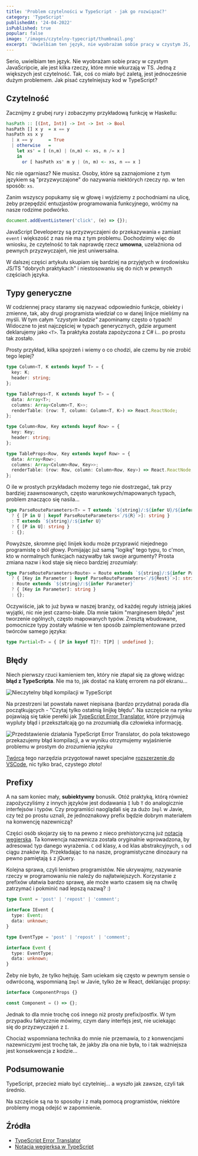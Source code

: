 ```yaml
---
title: 'Problem czytelności w TypeScript - jak go rozwiązać?'
category: 'TypeScript'
publishedAt: '24-04-2022'
isPublished: true
popular: false
image: '/images/czytelny-typecript/thumbnail.png'
excerpt: 'Uwielbiam ten język, nie wyobrażam sobie pracy w czystym JS, ale jest kilka rzeczy, które mnie w TypeScripcie wkurzają...'
---
```


Serio, uwielbiam ten język. Nie wyobrażam sobie pracy w czystym JavaScripcie, ale jest kilka rzeczy, które mnie wkurzają w TS. Jedną z większych jest czytelność. Tak, coś co miało być zaletą, jest jednocześnie dużym problemem. Jak pisać czytelniejszy kod w TypeScript?

## Czytelność

Zacznijmy z grubej rury i zobaczymy przykładową funkcję w Haskellu:

```haskell
hasPath :: [(Int, Int)] -> Int -> Int -> Bool
hasPath [] x y  = x == y
hasPath xs x y
  | x == y      = True
  | otherwise   =
    let xs' = [ (n,m) | (n,m) <- xs, n /= x ]
    in
      or [ hasPath xs' m y | (n, m) <- xs, n == x ]
```

Nic nie ogarniasz? Nie musisz. Osoby, które są zaznajomione z tym językiem są "przyzwyczajone" do nazywania niektórych rzeczy np. w ten sposób: `xs`.

Zanim wszyscy popukamy się w głowę i wyjdziemy z pochodniami na ulicę, żeby przepędzić entuzjastów programowania funkcyjnego, wróćmy na nasze rodzime podwórko.

```ts
document.addEventListener('click', (e) => {});
```

JavaScript Developerzy są przyzwyczajeni do przekazywania `e` zamiast `event` i większość z nas nie ma z tym problemu. Dochodzimy więc do wniosku, że czytelność to tak naprawdę rzecz **umowna**, uzelażniona od pewnych przyzwyczajeń, nie jest uniwersalna.

W dalszej części artykułu skupiam się bardziej na przyjętych w środowisku JS/TS "dobrych praktykach" i niestosowaniu się do nich w pewnych częściach języka.

## Typy generyczne

W codziennej pracy staramy się nazywać odpowiednio funkcje, obiekty i zmienne, tak, aby drugi programista wiedział co w danej linijce mieliśmy na myśli. W tym całym _"czystym kodzie"_ zapominamy często o typach! Widoczne to jest najczęściej w typach generycznych, gdzie argument deklarujemy jako `<T>`. Ta praktyka została zapożyczona z C# i... po prostu tak zostało.

<Highlight variant="error" title="">

Prosty przykład, kilka spojrzeń i wiemy o co chodzi, ale czemu by nie zrobić tego lepiej?

```ts
type Column<T, K extends keyof T> = {
  key: K;
  header: string;
};

type TableProps<T, K extends keyof T> = {
  data: Array<T>;
  columns: Array<Column<T, K>>;
  renderTable: (row: T, column: Column<T, K>) => React.ReactNode;
};
```

</Highlight>

<Highlight variant="success" title="">

```ts
type Column<Row, Key extends keyof Row> = {
  key: Key;
  header: string;
};

type TableProps<Row, Key extends keyof Row> = {
  data: Array<Row>;
  columns: Array<Column<Row, Key>>;
  renderTable: (row: Row, column: Column<Row, Key>) => React.ReactNode;
};
```

</Highlight>

O ile w prostych przykładach możemy tego nie dostrzegać, tak przy bardziej zaawnsowanych, często warunkowych/mapowanych typach, problem znacząco się nasila...

<Highlight variant="error" title="">

```ts
type ParseRouteParameters<T> = T extends `${string}/:${infer U}/${infer R}`
  ? { [P in U | keyof ParseRouteParameters<`/${R}`>]: string }
  : T extends `${string}/:${infer U}`
  ? { [P in U]: string }
  : {};
```

</Highlight>

Powyższe, skromne pięć linijek kodu może przyprawić niejednego programistę o ból głowy. Pomijając już samą "logikę" tego typu, to c'mon, kto w normalnych funkcjach nazywałby tak swoje argumenty? Prosta zmiana nazw i kod staje się nieco bardziej zrozumiały:

<Highlight variant="success" title="">

```ts
type ParseRouteParameters<Route> = Route extends `${string}/:${infer Parameter}/${infer Rest}`
  ? { [Key in Parameter | keyof ParseRouteParameters<`/${Rest}`>]: string }
  : Route extends `${string}/:${infer Parameter}`
  ? { [Key in Parameter]: string }
  : {};
```

</Highlight>

Oczywiście, jak to już bywa w naszej branży, od każdej reguły istnieją jakieś wyjątki, nic nie jest czarno-białe. Dla mnie takim "marginesem błędu" jest tworzenie ogólnych, często mapowanych typów. Zresztą wbudowane, pomocnicze typy zostały właśnie w ten sposób zaimplementowane przed twórców samego języka:

```ts
type Partial<T> = { [P in keyof T]?: T[P] | undefined };
```

<Newsletter />

## Błędy

Niech pierwszy rzuci kamieniem ten, który nie złapał się za głowę widząc **błąd z TypeScripta**. Nie ma to, jak dostać na klatę errorem na pół ekranu...

<Image
  src="/images/czytelny-typecript/ts-error.png"
  alt="Nieczytelny błąd kompilacji w TypeScript"
/>

Na przestrzeni lat powstała nawet niepisana (bardzo przydatna) porada dla początkujących - "Czytaj tylko ostatnią linijkę błędu". Na szczęście na rynku pojawiają się takie perełki jak [TypeScript Error Translator](https://ts-error-translator.vercel.app/), które przyjmują wypluty błąd i przekształcają go na zrozumiałą dla człowieka informację.

<Image
  src="/images/czytelny-typecript/ts-error-translator.png"
  alt="Przedstawienie działania TypeScript Error Translator, do pola tekstowego przekazujemy błąd kompilacji, a w wyniku otrzymujemy wyjaśnienie problemu w prostym do zrozumienia języku"
/>

[Twórca](https://twitter.com/mpocock1) tego narzędzia przygotował nawet specjalne [rozszerzenie do VSCode](https://marketplace.visualstudio.com/items?itemName=mattpocock.ts-error-translator), nic tylko brać, czystego złoto!

## Prefixy

A na sam koniec mały, **subiektywny** bonusik. Otóż praktyką, którą również zapożyczyliśmy z innych języków jest dodawania `I` lub `T` do analogicznie interfejsów i typów. Czy programiści naoglądali się za dużo `Impl` w Javie, czy też po prostu uznali, że jednoznakowy prefix będzie dobrym materiałem na konwencję nazewniczą?

Części osób skojarzy się to na pewno z nieco prehistoryczną już [notacją węgierską](https://en.wikipedia.org/wiki/Hungarian_notation). Ta konwencja nazewnicza została oryginalnie wprowadzona, by adresować typ danego wyrażenia. `C` od klasy, `A` od klas abstrakcyjnych, `s` od ciągu znaków itp. Przekładając to na nasze, programistyczne dinozaury na pewno pamiętają `$` z jQuery.

Kolejna sprawa, czyli lenistwo programistów. Nie ukrywajmy, nazywanie rzeczy w programowaniu nie należy do najłatwiejszych. Korzystanie z prefixów ułatwia bardzo sprawę, ale może warto czasem się na chwilę zatrzymać i pokminić nad lepszą nazwą? :)

<Highlight variant="error" title="">

```ts
type Event = 'post' | 'repost' | 'comment';

interface IEvent {
  type: Event;
  data: unknown;
}
```

</Highlight>

<Highlight variant="success" title="">

```ts
type EventType = 'post' | 'repost' | 'comment';

interface Event {
  type: EventType;
  data: unknown;
}
```

</Highlight>

Żeby nie było, że tylko hejtuję. Sam uciekam się często w pewnym sensie o odwróconą, wspomnianą `Impl` w Javie, tylko że w React, deklarując propsy:

```ts
interface ComponentProps {}

const Component = () => {};
```

Jednak to dla mnie trochę coś innego niż prosty prefix/postfix. W tym przypadku faktycznie mówimy, czym dany interfejs jest, nie uciekając się do przyzwyczajeń z `I`.

Chociaż wspomniana technika do mnie nie przemawia, to z konwencjami nazewniczymi jest trochę tak, że jakby zła ona nie była, to i tak ważniejsza jest konsekwencja z kodzie...

## Podsumowanie

TypeScript, przecież miało być czytelniej... a wyszło jak zawsze, czyli tak średnio.

Na szczęście są na to sposoby i z małą pomocą programistów, niektóre problemy mogą odejść w zapomnienie.

## Źródła

- [TypeScript Error Translator](https://ts-error-translator.vercel.app/)
- [Notacja węgierksa w TypeScript](https://stackoverflow.com/questions/31876947/confused-about-the-interface-and-class-coding-guidelines-for-typescript)
